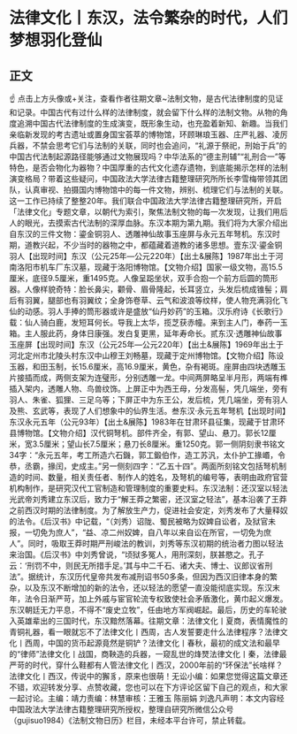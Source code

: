 # 法律文化丨东汉，法令繁杂的时代，人们梦想羽化登仙
## 正文
☝ 点击上方头像或+关注，查看作者往期文章~法制文物，是古代法律制度的见证和记录。中国古代有过什么样的法律制度，就会留下什么样的法制文物。从物的角度追溯中国古代法律制度的生成演变，既形象生动，也充盈着新知、新趣。当我们亲临新发现的考古遗址或置身国宝荟萃的博物馆，环顾琳琅玉器、庄严礼器、凌厉兵器，不禁会思考它们与法制的关联，同时也会追问，“礼源于祭祀，刑始于兵”的中国古代法制起源路径能够通过文物展现吗？中华法系的“德主刑辅”“礼刑合一”等特色，是否会物化为器物？中国厚重的古代文化遗存遗物，到底能揭示怎样的法制演变格局？带着这些疑问，中国政法大学法律古籍整理研究所所长李雪梅带领其团队，认真审视、拍摄国内博物馆中的每一件文物，辨别、梳理它们与法制的关联。这一工作已持续了整整20年。我们联合中国政法大学法律古籍整理研究所，开启「法律文化」专题文章，以朝代为索引，聚焦法制文物的每一次发现，让我们用后人的眼光，去摸索古代法制的深厚血脉。东汉本期为第九期。我们将为大家介绍出自东汉的三件文物：鎏金铜羽人、透雕神仙故事玉座屏与永元五年弩机。东汉时期，道教兴起，不少当时的器物之中，都蕴藏着道教的诸多思想。壹东汉·鎏金铜羽人【出现时间】东汉（公元25年—公元220年）【出土&展陈】1987年出土于河南洛阳市机车厂东汉墓，现藏于洛阳博物馆。【文物介绍】国家一级文物，高15.5厘米，底径9.5厘米，重1495克。人像呈跽坐状，双手合抱一个前方后圆的筒形器。人像样貌奇特：脸长鼻尖，颧骨、眉骨隆起，长耳竖立，头发后梳成锥髻；肩后有羽翼，腿部也有羽翼纹；全身饰卷草、云气和波浪等纹样，使人物充满羽化飞仙的动感。羽人手捧的筒形器或许是盛放“仙丹妙药”的玉箱。汉乐府诗《长歌行》载：仙人骑白鹿，发短耳何长。导我上太华，揽芝获赤幢。来到主人门，奉药一玉箱。主人服此药，身体日康强。发白复更黑，延年寿命长。贰东汉·透雕神仙故事玉座屏【出现时间】东汉（公元25年—公元220年）【出土&展陈】1969年出土于河北定州市北陵头村东汉中山穆王刘畅墓，现藏于定州博物馆。【文物介绍】陈设玉器，和田玉制，长15.6厘米，高16.9厘米，黄色，杂有褐斑。座屏由四块透雕玉片接插而成，两侧支架为连璧形，分别透雕一龙。中间两屏略呈半月形，两端有榫插入架内，透雕人物、鸟兽纹饰。上屏正中为西王母，分发高髻，凭几端坐，旁有羽人、朱雀、狐狸、三足乌等；下屏正中为东王公，发后梳，凭几端坐，旁有羽人及熊、玄武等，表现了人们想象中的仙界生活。叁东汉·永元五年弩机【出现时间】东汉永元五年（公元93年）【出土&展陈】1983年在甘肃环县征集，现藏于甘肃环县博物馆。【文物介绍】汉代铜弩机。部件齐全，有郭、望山、悬刀。郭长12厘米，宽3.5厘米；望山长7.5厘米；悬刀长8厘米。重1250克。郭一侧阴刻隶书铭文34字：“永元五年，考工所造六石鐖，郭工鍛伯作，造工苏汎，太仆护工掾㟭，令恭，丞霸，掾闰，史成主。”另一侧刻四字：“乙五十四”。两面所刻铭文包括弩机制造的时间、数量，相关责任者、制作人的姓名，及弩机的编号等，表明由政府官营机构制作，是研究汉代工官制造和管理制度的重要史料。东汉法制：还汉室以轻法光武帝刘秀建立东汉后，致力于“解王莽之繁密，还汉室之轻法”，基本沿袭了王莽之前西汉时期的法律制度。为了解放生产力，促进社会安定，刘秀发布了大量释奴的法令。《后汉书》中记载，“（刘秀）诏陇、蜀民被略为奴婢自讼者，及狱官未报，一切免为庶人”，“益、凉二州奴婢，自八年以来自讼在所官，一切免为庶人”。同时，吸取王莽时期严刑峻法的教训，刘秀等东汉初期的统治者力图以轻法来治国。《后汉书》中刘秀曾说，“顷狱多冤人，用刑深刻，朕甚愍之。孔子云：‘刑罚不中，则民无所措手足。’其与中二千石、诸大夫、博士、议郎议省刑法”。据统计，东汉历代皇帝共发布减刑诏书50多条，但因为西汉旧律本身的繁杂，以及东汉不断增加的新的法令，还以轻法的愿望一直没能彻底实现。东汉末年，法令日渐严苛，加上外戚与宦官轮流专权致使社会矛盾激化，黄巾起义爆发。东汉朝廷无力平息，不得不“废史立牧”，任由地方军阀崛起。最后，历史的车轮驶入英雄辈出的三国时代，东汉黯然落幕。往期文章：法律文化丨夏商，表情魔性的青铜礼器，看一眼就忘不了法律文化丨西周，古人发誓要走什么法律程序？法律文化丨西周，中国的货币起源竟然是铜铲？法律文化丨春秋，最初的成文法和最早的“律师”法律文化丨战国，商鞅造的兵器，一窥乱世的烽燹法律文化丨秦，法律最严苛的时代，穿什么鞋都有人管法律文化丨西汉，2000年前的“环保法”长啥样？法律文化丨西汉，传说中的獬豸，原来也很萌！无讼小编：如果您觉得这篇文章还不错，欢迎转发分享、点赞收藏，您也可以在下方评论区留下自己的观点，和大家一起讨论。主编：靖力责编：林慧审核：王雅玉 陈丽娟 刘逸凡声明：本文内容经中国政法大学法律古籍整理研究所授权，整理自研究所微信公众号（gujisuo1984）《法制文物日历》栏目，未经本平台许可，禁止转载。